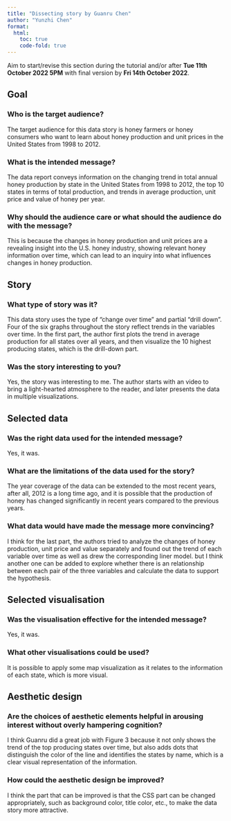 ```yaml
---
title: "Dissecting story by Guanru Chen"
author: "Yunzhi Chen"
format: 
  html:
    toc: true
    code-fold: true
---
```


::: {.callout-note}

Aim to start/revise this section during the tutorial and/or after **Tue 11th October 2022 5PM** with final version by **Fri 14th October 2022**.

:::

## Goal

### Who is the target audience?

The target audience for this data story is honey farmers or honey consumers who want to learn about honey production and unit prices in the United States from 1998 to 2012.

### What is the intended message?

The data report conveys information on the changing trend in total annual honey production by state in the United States from 1998 to 2012, the top 10 states in terms of total production, and trends in average production, unit price and value of honey per year.

### Why should the audience care or what should the audience do with the message?

This is because the changes in honey production and unit prices are a revealing insight into the U.S. honey industry, showing relevant honey information over time, which can lead to an inquiry into what influences changes in honey production.

## Story 

### What type of story was it?

This data story uses the type of "change over time" and partial "drill down". Four of the six graphs throughout the story reflect trends in the variables over time. In the first part, the author first plots the trend in average production for all states over all years, and then visualize the 10 highest producing states, which is the drill-down part.

### Was the story interesting to you?

Yes, the story was interesting to me. The author starts with an video to bring a light-hearted atmosphere to the reader, and later presents the data in multiple visualizations.

## Selected data

### Was the right data used for the intended message? 

Yes, it was.

### What are the limitations of the data used for the story?

The year coverage of the data can be extended to the most recent years, after all, 2012 is a long time ago, and it is possible that the production of honey has changed significantly in recent years compared to the previous years.

### What data would have made the message more convincing?

I think for the last part, the authors tried to analyze the changes of honey production, unit price and value separately and found out the trend of each variable over time as well as drew the corresponding liner model. but I think another one can be added to explore whether there is an relationship between each pair of the three variables and calculate the data to support the hypothesis.

## Selected visualisation

### Was the visualisation effective for the intended message?

Yes, it was.

### What other visualisations could be used?

It is possible to apply some map visualization as it relates to the information of each state, which is more visual.

## Aesthetic design

### Are the choices of aesthetic elements helpful in arousing interest without overly hampering cognition?

I think Guanru did a great job with Figure 3 because it not only shows the trend of the top producing states over time, but also adds dots that distinguish the color of the line and identifies the states by name, which is a clear visual representation of the information.

### How could the aesthetic design be improved?

I think the part that can be improved is that the CSS part can be changed appropriately, such as background color, title color, etc., to make the data story more attractive.

